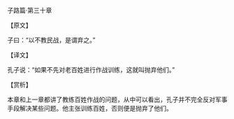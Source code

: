 

子路篇·第三十章

【原文】

子曰：“以不教民战，是谓弃之。”

【译文】

孔子说：“如果不先对老百姓进行作战训练，这就叫抛弃他们。”

【赏析】

本章和上一章都讲了教练百姓作战的问题，从中可以看出，孔子并不完全反对军事手段解决某些问题。他主张训练百姓，否则便是抛弃了他们。

